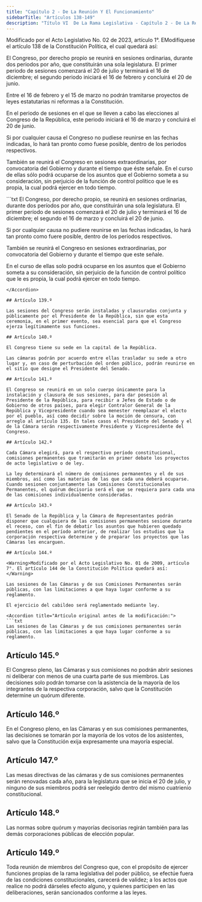 ```yaml
---
title: "Capítulo 2 - De La Reunión Y El Funcionamiento"
sidebarTitle: "Artículos 138-149"
description: "Título VI  De La Rama Legislativa - Capítulo 2 - De La Reunión Y El Funcionamiento"
---
```


<Warning>Modificado por el Acto Legislativo No. 02 de 2023, artículo 1°. EModifíquese el artículo 138 de la Constitución Política, el cual quedará así: </Warning>

El Congreso, por derecho propio se reunirá en sesiones ordinarias, durante dos periodos por año, que constituirán una sola legislatura. El primer periodo de sesiones comenzará el 20 de julio y terminará el 16 de diciembre; el segundo periodo iniciará el 16 de febrero y concluirá el 20 de junio. 

Entre el 16 de febrero y el 15 de marzo no podrán tramitarse proyectos de leyes estatutarias ni reformas a la Constitución. 

En el periodo de sesiones en el que se lleven a cabo las elecciones al Congreso de la República, este periodo iniciará el 16 de marzo y concluirá el 20 de junio. 

Si por cualquier causa el Congreso no pudiese reunirse en las fechas indicadas, lo hará tan pronto como fuese posible, dentro de los periodos respectivos. 

También se reunirá el Congreso en sesiones extraordinarias, por convocatoria del Gobierno y durante el tiempo que éste señale. En el curso de ellas sólo podrá ocuparse de los asuntos que el Gobierno someta a su consideración, sin perjuicio de la función de control político que le es propia, la cual podrá ejercer en todo tiempo.

<Accordion title="Artículo original antes de la modificación:">
```txt
El Congreso, por derecho propio, se reunirá en sesiones ordinarias,
durante dos períodos por año, que constituirán una sola legislatura.
El primer período de sesiones comenzará el 20 de julio y terminará el
16 de diciembre; el segundo el 16 de marzo y concluirá el 20 de junio.

Si por cualquier causa no pudiere reunirse en las fechas indicadas, lo
hará tan pronto como fuere posible, dentro de los períodos
respectivos.

También se reunirá el Congreso en sesiones extraordinarias, por
convocatoria del Gobierno y durante el tiempo que este señale.

En el curso de ellas solo podrá ocuparse en los asuntos que el
Gobierno someta a su consideración, sin perjuicio de la función de
control político que le es propia, la cual podrá ejercer en todo
tiempo.
```
</Accordion>

## Artículo 139.º

Las sesiones del Congreso serán instaladas y clausuradas conjunta y públicamente por el Presidente de la República, sin que esta ceremonia, en el primer evento, sea esencial para que el Congreso ejerza legítimamente sus funciones.

## Artículo 140.º

El Congreso tiene su sede en la capital de la República.

Las cámaras podrán por acuerdo entre ellas trasladar su sede a otro lugar y, en caso de perturbación del orden público, podrán reunirse en el sitio que designe el Presidente del Senado.

## Artículo 141.º

El Congreso se reunirá en un solo cuerpo únicamente para la instalación y clausura de sus sesiones, para dar posesión al Presidente de la República, para recibir a Jefes de Estado o de Gobierno de otros países, para elegir Contralor General de la República y Vicepresidente cuando sea menester reemplazar el electo por el pueblo, así como decidir sobre la moción de censura, con arreglo al artículo 135. En tales casos el Presidente del Senado y el de la Cámara serán respectivamente Presidente y Vicepresidente del Congreso.

## Artículo 142.º

Cada Cámara elegirá, para el respectivo período constitucional, comisiones permanentes que tramitarán en primer debate los proyectos de acto legislativo o de ley.

La ley determinará el número de comisiones permanentes y el de sus miembros, así como las materias de las que cada una deberá ocuparse. Cuando sesionen conjuntamente las Comisiones Constitucionales Permanentes, el quórum decisorio será el que se requiera para cada una de las comisiones individualmente consideradas.

## Artículo 143.º

El Senado de la República y la Cámara de Representantes podrán disponer que cualquiera de las comisiones permanentes sesione durante el receso, con el fin de debatir los asuntos que hubieren quedado pendientes en el período anterior, de realizar los estudios que la corporación respectiva determine y de preparar los proyectos que las Cámaras les encarguen.

## Artículo 144.º

<Warning>Modificado por el Acto Legislativo No. 01 de 2009, artículo 7°. El artículo 144 de la Constitución Política quedará así: </Warning>

Las sesiones de las Cámaras y de sus Comisiones Permanentes serán públicas, con las limitaciones a que haya lugar conforme a su reglamento.

El ejercicio del cabildeo será reglamentado mediante ley.

<Accordion title="Artículo original antes de la modificación:">
```txt
Las sesiones de las Cámaras y de sus comisiones permanentes serán
públicas, con las limitaciones a que haya lugar conforme a su
reglamento.
```
</Accordion>

## Artículo 145.º

El Congreso pleno, las Cámaras y sus comisiones no podrán abrir sesiones ni deliberar con menos de una cuarta parte de sus miembros. Las decisiones solo podrán tomarse con la asistencia de la mayoría de los integrantes de la respectiva corporación, salvo que la Constitución determine un quórum diferente.

## Artículo 146.º

En el Congreso pleno, en las Cámaras y en sus comisiones permanentes, las decisiones se tomarán por la mayoría de los votos de los asistentes, salvo que la Constitución exija expresamente una mayoría especial.

## Artículo 147.º

Las mesas directivas de las cámaras y de sus comisiones permanentes serán renovadas cada año, para la legislatura que se inicia el 20 de julio, y ninguno de sus miembros podrá ser reelegido dentro del mismo cuatrienio constitucional.

## Artículo 148.º

Las normas sobre quórum y mayorías decisorias regirán también para las demás corporaciones públicas de elección popular.

## Artículo 149.º

Toda reunión de miembros del Congreso que, con el propósito de ejercer funciones propias de la rama legislativa del poder público, se efectúe fuera de las condiciones constitucionales, carecerá de validez; a los actos que realice no podrá dárseles efecto alguno, y quienes participen en las deliberaciones, serán sancionados conforme a las leyes.
